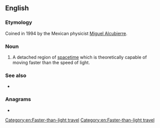 ==English==

===Etymology===
Coined in 1994 by the Mexican physicist [[w:Miguel Alcubierre|Miguel Alcubierre]].

===Noun===
{{en-noun}}

# {{lb|en|astrophysics|science fiction}} A detached region of [[spacetime]] which is theoretically capable of moving faster than the speed of light.

===See also===
* {{pedialite|Alcubierre drive}}

===Anagrams===
* {{anagrams|en|a=abbbelpruw|bubble wrap|bubble-wrap|bubblewrap}}

[[Category:en:Faster-than-light travel]]
[[Category:en:Faster-than-light travel]]